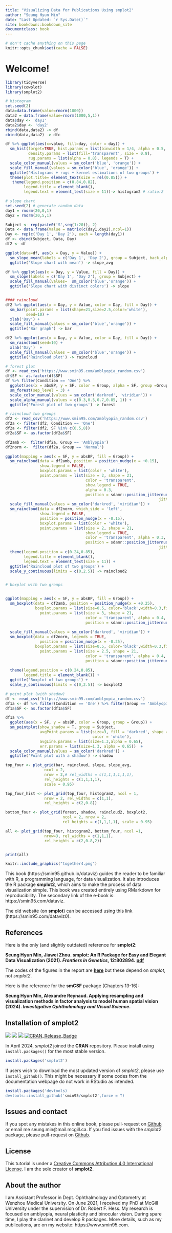```yaml
--- 
title: "Visualizing Data for Publications Using smplot2"
author: "Seung Hyun Min"
date: "Last Updated: `r Sys.Date()`"
site: bookdown::bookdown_site
documentclass: book
---
```


```r
# don't cache anything on this page
knitr::opts_chunk$set(cache = FALSE)
```

# Welcome! {-#index}

```r
library(tidyverse)
library(cowplot)
library(smplot2)

# histogram
set.seed(2)
data=data.frame(value=rnorm(1000))
data2 = data.frame(value=rnorm(1000,5,1))
data$day <- 'day1'
data2$day <- 'day2'
rbind(data,data2) -> df
cbind(data,data2) -> dfc

df %>% ggplot(aes(x=value, fill=day, color = day)) +
  sm_hist(forget=TRUE, hist.params = list(binwidth = 1/4, alpha = 0.5, color='white'),
          density.params = list(fill='transparent', size = 0.8),
          rug.params = list(alpha = 0.8), legends = T) +
  scale_color_manual(values = sm_color('blue', 'orange')) +
  scale_fill_manual(values = sm_color('blue', 'orange')) +
  ggtitle('Histograms + rugs + kernel estimations of two groups') +
  theme(plot.title= element_text(size = rel(0.85))) +
   theme(legend.position = c(0.84,0.82),
        legend.title = element_blank(),
        legend.text = element_text(size = 11))-> histogram2 # ratio:2

# slope chart 
set.seed(2) # generate random data
day1 = rnorm(20,0,1)
day2 = rnorm(20,5,1)

Subject <- rep(paste0('S',seq(1:20)), 2)
Data <- data.frame(Value = matrix(c(day1,day2),ncol=1))
Day <- rep(c('Day 1', 'Day 2'), each = length(day1))
df <- cbind(Subject, Data, Day)
df2 <- df

ggplot(data=df, aes(x = Day, y = Value)) +
  sm_slope_mean(labels = c('Day 1', 'Day 2'), group = Subject, back_alpha = .3) +
  ggtitle('Slope chart with mean') -> slope_avg

df %>% ggplot(aes(x = Day, y = Value, fill = Day)) +
  sm_slope(labels = c('Day 1', 'Day 2'), group = Subject) +
  scale_fill_manual(values=  sm_color('blue','orange')) +
  ggtitle('Slope chart with distinct colors') -> slope


#### raincloud
df2 %>% ggplot(aes(x = Day, y = Value, color = Day, fill = Day)) +
  sm_bar(point.params = list(shape=21,size=2.5,color='white'),
         seed=10) +
  xlab('Day') +
  scale_fill_manual(values = sm_color('blue','orange')) +
  ggtitle('Bar graph') -> bar

df2 %>% ggplot(aes(x = Day, y = Value, color = Day, fill = Day)) +
  sm_raincloud(seed=10) +
  xlab('Day')  +
  scale_fill_manual(values = sm_color('blue','orange')) +
  ggtitle('Raincloud plot') -> raincloud

# forest plot
df <- read_csv('https://www.smin95.com/amblyopia_random.csv')
df$SF <- as.factor(df$SF)
df %>% filter(Condition == 'One') %>%
  ggplot(aes(x = absBP, y = SF, color = Group, alpha = SF, group =Group)) +
  sm_forest(sep_level = 3) +
  scale_color_manual(values = sm_color('darkred', 'viridian')) +
  scale_alpha_manual(values = c(0.3,0.5,0.7,0.85, 1)) +
  ggtitle('Forest plot of two groups') -> forest

# raincloud two groups
df2 <- read_csv('https://www.smin95.com/amblyopia_random.csv')
df2a <- filter(df2, Condition == 'One')  
df2a <- filter(df2, SF %in% c(0.5,8))
df2a$SF <- as.factor(df2a$SF)

df2amb <-  filter(df2a, Group == 'Amblyopia')
df2norm <-  filter(df2a, Group == 'Normal')

ggplot(mapping = aes(x = SF, y = absBP, fill = Group)) +
  sm_raincloud(data = df2amb, position = position_nudge(x = +0.15),
               show.legend = FALSE,
               boxplot.params = list(color = 'white'),
               point.params = list(size = 2, shape = 21,
                                   color = 'transparent', 
                                   show.legend = TRUE,
                                   alpha = 0.3,
                                   position = sdamr::position_jitternudge(nudge.x = 0.06, seed = 10,
                                                                   jitter.width = 0.06))) +
  scale_fill_manual(values = sm_color('darkred', 'viridian')) +
  sm_raincloud(data = df2norm, which_side = 'left',
               show.legend = FALSE,
               position = position_nudge(x = -0.15),
               boxplot.params = list(color = 'white'),
               point.params = list(size = 2, shape = 21,
                                   show.legend = TRUE,
                                   color = 'transparent', alpha = 0.3,
                                   position = sdamr::position_jitternudge(nudge.x = -0.06, seed = 10,
                                                                   jitter.width = 0.06))) +
  theme(legend.position = c(0.24,0.85),
        legend.title = element_blank(),
        legend.text = element_text(size = 11)) +
  ggtitle('Raincloud plot of two groups') +
  scale_y_continuous(limits = c(0,2.5)) -> raincloud2


# boxplot with two groups


ggplot(mapping = aes(x = SF, y = absBP, fill = Group)) +
  sm_boxplot(data = df2amb, position = position_nudge(x = +0.25),
             boxplot.params = list(size=0.5, color='black',width=0.3,fill = "gray95"),
               point.params = list(size = 3, shape = 21,
                                   color = 'transparent', alpha = 0.4,
                                   position = sdamr::position_jitternudge(nudge.x = 0.25, seed = 10,
                                                                          jitter.width = 0.08))) +
  scale_fill_manual(values = sm_color('darkred', 'viridian')) +
  sm_boxplot(data = df2norm, legends = TRUE,
               position = position_nudge(x = -0.25),
             boxplot.params = list(size=0.5, color='black',width=0.3,fill = "gray95"),
               point.params = list(size = 2.5, shape = 21,
                                   color = 'transparent', alpha = 0.4,
                                   position = sdamr::position_jitternudge(nudge.x = -0.25, seed = 10,
                                                                          jitter.width = 0.08))) +
  theme(legend.position = c(0.24,0.85),
        legend.title = element_blank()) +
  ggtitle('Boxplot of two groups') +
  scale_y_continuous(limits = c(0,2.5)) -> boxplot2

# point plot (with shadow)
df <- read_csv('https://www.smin95.com/amblyopia_random.csv')
df1a <- df %>% filter(Condition == 'One') %>% filter(Group == 'Amblyopia')
df1a$SF <- as.factor(df1a$SF)

df1a %>%
  ggplot(aes(x = SF, y = absBP, color = Group, group = Group)) +
  sm_pointplot(show_shadow = T, group = Subject,
               avgPoint.params = list(size=3, fill = 'darkred', shape = 21,
                                      color = 'white'),
               avgLine.params = list(size=1.3,alpha = 0.65),
               err.params = list(size=1.3, alpha = 0.65))  +
  scale_color_manual(values = sm_color('darkred')) +
  ggtitle('Point plot with a shadow') -> shadow

top_four <- plot_grid(bar, raincloud, slope, slope_avg,
                 ncol = 2,
                 nrow = 2,# rel_widths = c(1,1,1,1,1,1),
                 rel_heights = c(1,1,1,1),
                 scale = 0.95)

top_four_hist <- plot_grid(top_four, histogram2, ncol = 1, 
                 nrow = 2, rel_widths = c(1,1), 
                 rel_heights = c(2,0.8))

bottom_four <- plot_grid(forest, shadow, raincloud2, boxplot2,
                         ncol = 2, nrow = 2,
                         rel_heights = c(1,1,1,1), scale = 0.95)

all <- plot_grid(top_four, histogram2, bottom_four, ncol =1,
                 nrow=3, rel_widths = c(1,1,1),
                 rel_heights = c(2,0.8,2)) 


print(all)

```
```r
knitr::include_graphics("together4.png")
```

This book (https://smin95.github.io/dataviz) guides the reader to be familiar with R, a programming language, for data visualization. It also introduces the R package **smplot2**, which aims to make the process of data visualization simple. This book was created entirely using RMarkdown for reproducibility. The secondary link of the e-book is: https://smin95.com/dataviz. 

The old website (on **smplot**) can be accessed using this link (https://smin95.com/dataviz0).

## References {-}

Here is the only (and slightly outdated) reference for **smplot2**:

**Seung Hyun Min, Jiawei Zhou. smplot: An R Package for Easy and Elegant Data Visualization (2021). *Frontiers in Genetics*, 12:802894.** [**pdf**](https://www.smin95.com/pubs/smplot2021.pdf)

The codes of the figures in the report are [**here**](https://www.smin95.com/dataviz0/recreating-figures-from-front.-genetics-2021.html) but these depend on *smplot*, not *smplot2*. 

Here is the reference for the **smCSF** package (Chapters 13-16):

**Seung Hyun Min, Alexandre Reynaud. Applying resampling and visualization methods in factor analysis to model human spatial vision (2024). *Investigative Ophthalmology and Visual Science*.**

## Installation of smplot2 {-}
[![](http://cranlogs.r-pkg.org/badges/grand-total/smplot2?color=green)](https://cran.r-project.org/package=smplot2)
[![](https://cranlogs.r-pkg.org/badges/smplot2?color=green)](https://cran.r-project.org/package=smplot2) [![](https://img.shields.io/badge/devel%20version-0.2.3-black.svg)](https://github.com/smin95/smplot2) [![CRAN_Release_Badge](http://www.r-pkg.org/badges/version-ago/smplot2?color=green)](https://CRAN.R-project.org/package=smplot2) 

In April 2024, *smplot2* joined the **CRAN** repository. Please install using `install.packages()` for the most stable version.

```r
install.packages('smplot2')
```

If users wish to download the most updated version of *smplot2*, please use `install_github()`. This might be necessary if some codes from the documentation webpage do not work in RStudio as intended.

```r
install.packages('devtools)
devtools::install_github('smin95/smplot2',force = T)
```

## Issues and contact {-}
If you spot any mistakes in this online book, please pull-request on [Github](https://github.com/smin95/dataviz) or email me seung.min@mail.mcgill.ca. If you find issues with the *smplot2* package, please pull-request on [Github](https://github.com/smin95/smplot2).

## License {-}
This tutorial is under a [Creative Commons Attribution 4.0 International License](https://creativecommons.org/licenses/by/4.0/). I am the sole creator of **smplot2**.

## About the author {-}
I am Assistant Professor in Dept. Ophthalmology and Optometry at Wenzhou Medical University. On June 2021, I received my PhD at McGill University under the supervision of Dr. Robert F. Hess. My research is focused on amblyopia, neural plasticity and binocular vision. During spare time, I play the clarinet and develop R packages. More details, such as my publications, are on my website: https://www.smin95.com. 
